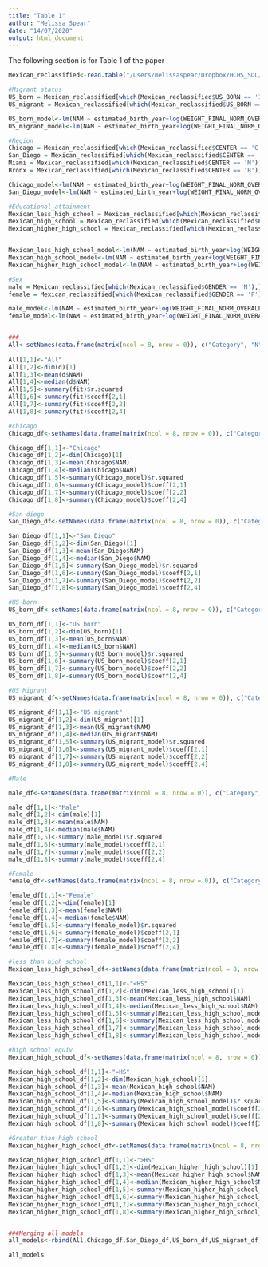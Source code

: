 ```yaml
---
title: "Table 1"
author: "Melissa Spear"
date: "14/07/2020"
output: html_document
---
```


The following section is for Table 1 of the paper 

```r
Mexican_reclassified<-read.table("/Users/melissaspear/Dropbox/HCHS_SOL/HCHS_SOL_Mexicans_admixed_95_full_pheno_010919.txt",header=T,sep='\t')

#Migrant status
US_born = Mexican_reclassified[which(Mexican_reclassified$US_BORN == '1'),]
US_migrant = Mexican_reclassified[which(Mexican_reclassified$US_BORN == '0'),]

US_born_model<-lm(NAM ~ estimated_birth_year+log(WEIGHT_FINAL_NORM_OVERALL), data = US_born)
US_migrant_model<-lm(NAM ~ estimated_birth_year+log(WEIGHT_FINAL_NORM_OVERALL), data = US_migrant)

#Region 
Chicago = Mexican_reclassified[which(Mexican_reclassified$CENTER == 'C'),]
San_Diego = Mexican_reclassified[which(Mexican_reclassified$CENTER == 'S'),]
Miami = Mexican_reclassified[which(Mexican_reclassified$CENTER == 'M'),]
Bronx = Mexican_reclassified[which(Mexican_reclassified$CENTER == 'B'),]

Chicago_model<-lm(NAM ~ estimated_birth_year+log(WEIGHT_FINAL_NORM_OVERALL), data = Chicago)
San_Diego_model<-lm(NAM ~ estimated_birth_year+log(WEIGHT_FINAL_NORM_OVERALL), data = San_Diego)

#Educational_attainment
Mexican_less_high_school = Mexican_reclassified[which(Mexican_reclassified$EDUCATION_C3 == '1'),]
Mexican_high_school = Mexican_reclassified[which(Mexican_reclassified$EDUCATION_C3 == '2'),]
Mexican_higher_high_school = Mexican_reclassified[which(Mexican_reclassified$EDUCATION_C3 == '3'),]


Mexican_less_high_school_model<-lm(NAM ~ estimated_birth_year+log(WEIGHT_FINAL_NORM_OVERALL), data = Mexican_less_high_school)
Mexican_high_school_model<-lm(NAM ~ estimated_birth_year+log(WEIGHT_FINAL_NORM_OVERALL), data = Mexican_high_school)
Mexican_higher_high_school_model<-lm(NAM ~ estimated_birth_year+log(WEIGHT_FINAL_NORM_OVERALL), data = Mexican_higher_high_school)

#Sex
male = Mexican_reclassified[which(Mexican_reclassified$GENDER == 'M'),]
female = Mexican_reclassified[which(Mexican_reclassified$GENDER == 'F'),]

male_model<-lm(NAM ~ estimated_birth_year+log(WEIGHT_FINAL_NORM_OVERALL), data = male)
female_model<-lm(NAM ~ estimated_birth_year+log(WEIGHT_FINAL_NORM_OVERALL), data = female)


###
All<-setNames(data.frame(matrix(ncol = 8, nrow = 0)), c("Category", "N", "Mean","Median","R2","Effect","Std.Err","P"))
 
All[1,1]<-"All"
All[1,2]<-dim(d)[1]
All[1,3]<-mean(d$NAM)
All[1,4]<-median(d$NAM)
All[1,5]<-summary(fit)$r.squared
All[1,6]<-summary(fit)$coeff[2,1]
All[1,7]<-summary(fit)$coeff[2,2]
All[1,8]<-summary(fit)$coeff[2,4]

#chicago
Chicago_df<-setNames(data.frame(matrix(ncol = 8, nrow = 0)), c("Category", "N", "Mean","Median","R2","Effect","Std.Err","P"))

Chicago_df[1,1]<-"Chicago"
Chicago_df[1,2]<-dim(Chicago)[1]
Chicago_df[1,3]<-mean(Chicago$NAM)
Chicago_df[1,4]<-median(Chicago$NAM)
Chicago_df[1,5]<-summary(Chicago_model)$r.squared
Chicago_df[1,6]<-summary(Chicago_model)$coeff[2,1]
Chicago_df[1,7]<-summary(Chicago_model)$coeff[2,2]
Chicago_df[1,8]<-summary(Chicago_model)$coeff[2,4]

#San diego
San_Diego_df<-setNames(data.frame(matrix(ncol = 8, nrow = 0)), c("Category", "N", "Mean","Median","R2","Effect","Std.Err","P"))

San_Diego_df[1,1]<-"San Diego"
San_Diego_df[1,2]<-dim(San_Diego)[1]
San_Diego_df[1,3]<-mean(San_Diego$NAM)
San_Diego_df[1,4]<-median(San_Diego$NAM)
San_Diego_df[1,5]<-summary(San_Diego_model)$r.squared
San_Diego_df[1,6]<-summary(San_Diego_model)$coeff[2,1]
San_Diego_df[1,7]<-summary(San_Diego_model)$coeff[2,2]
San_Diego_df[1,8]<-summary(San_Diego_model)$coeff[2,4]

#US born 
US_born_df<-setNames(data.frame(matrix(ncol = 8, nrow = 0)), c("Category", "N", "Mean","Median","R2","Effect","Std.Err","P"))

US_born_df[1,1]<-"US born"
US_born_df[1,2]<-dim(US_born)[1]
US_born_df[1,3]<-mean(US_born$NAM)
US_born_df[1,4]<-median(US_born$NAM)
US_born_df[1,5]<-summary(US_born_model)$r.squared
US_born_df[1,6]<-summary(US_born_model)$coeff[2,1]
US_born_df[1,7]<-summary(US_born_model)$coeff[2,2]
US_born_df[1,8]<-summary(US_born_model)$coeff[2,4]

#US Migrant
US_migrant_df<-setNames(data.frame(matrix(ncol = 8, nrow = 0)), c("Category", "N", "Mean","Median","R2","Effect","Std.Err","P"))

US_migrant_df[1,1]<-"US migrant"
US_migrant_df[1,2]<-dim(US_migrant)[1]
US_migrant_df[1,3]<-mean(US_migrant$NAM)
US_migrant_df[1,4]<-median(US_migrant$NAM)
US_migrant_df[1,5]<-summary(US_migrant_model)$r.squared
US_migrant_df[1,6]<-summary(US_migrant_model)$coeff[2,1]
US_migrant_df[1,7]<-summary(US_migrant_model)$coeff[2,2]
US_migrant_df[1,8]<-summary(US_migrant_model)$coeff[2,4]

#Male 

male_df<-setNames(data.frame(matrix(ncol = 8, nrow = 0)), c("Category", "N", "Mean","Median","R2","Effect","Std.Err","P"))

male_df[1,1]<-"Male"
male_df[1,2]<-dim(male)[1]
male_df[1,3]<-mean(male$NAM)
male_df[1,4]<-median(male$NAM)
male_df[1,5]<-summary(male_model)$r.squared
male_df[1,6]<-summary(male_model)$coeff[2,1]
male_df[1,7]<-summary(male_model)$coeff[2,2]
male_df[1,8]<-summary(male_model)$coeff[2,4]

#Female
female_df<-setNames(data.frame(matrix(ncol = 8, nrow = 0)), c("Category", "N", "Mean","Median","R2","Effect","Std.Err","P"))

female_df[1,1]<-"Female"
female_df[1,2]<-dim(female)[1]
female_df[1,3]<-mean(female$NAM)
female_df[1,4]<-median(female$NAM)
female_df[1,5]<-summary(female_model)$r.squared
female_df[1,6]<-summary(female_model)$coeff[2,1]
female_df[1,7]<-summary(female_model)$coeff[2,2]
female_df[1,8]<-summary(female_model)$coeff[2,4]

#less than high school
Mexican_less_high_school_df<-setNames(data.frame(matrix(ncol = 8, nrow = 0)), c("Category", "N", "Mean","Median","R2","Effect","Std.Err","P"))

Mexican_less_high_school_df[1,1]<-"<HS"
Mexican_less_high_school_df[1,2]<-dim(Mexican_less_high_school)[1]
Mexican_less_high_school_df[1,3]<-mean(Mexican_less_high_school$NAM)
Mexican_less_high_school_df[1,4]<-median(Mexican_less_high_school$NAM)
Mexican_less_high_school_df[1,5]<-summary(Mexican_less_high_school_model)$r.squared
Mexican_less_high_school_df[1,6]<-summary(Mexican_less_high_school_model)$coeff[2,1]
Mexican_less_high_school_df[1,7]<-summary(Mexican_less_high_school_model)$coeff[2,2]
Mexican_less_high_school_df[1,8]<-summary(Mexican_less_high_school_model)$coeff[2,4]

#high school equiv
Mexican_high_school_df<-setNames(data.frame(matrix(ncol = 8, nrow = 0)), c("Category", "N", "Mean","Median","R2","Effect","Std.Err","P"))

Mexican_high_school_df[1,1]<-"=HS"
Mexican_high_school_df[1,2]<-dim(Mexican_high_school)[1]
Mexican_high_school_df[1,3]<-mean(Mexican_high_school$NAM)
Mexican_high_school_df[1,4]<-median(Mexican_high_school$NAM)
Mexican_high_school_df[1,5]<-summary(Mexican_high_school_model)$r.squared
Mexican_high_school_df[1,6]<-summary(Mexican_high_school_model)$coeff[2,1]
Mexican_high_school_df[1,7]<-summary(Mexican_high_school_model)$coeff[2,2]
Mexican_high_school_df[1,8]<-summary(Mexican_high_school_model)$coeff[2,4]

#Greater than high school 
Mexican_higher_high_school_df<-setNames(data.frame(matrix(ncol = 8, nrow = 0)), c("Category", "N", "Mean","Median","R2","Effect","Std.Err","P"))

Mexican_higher_high_school_df[1,1]<-">HS"
Mexican_higher_high_school_df[1,2]<-dim(Mexican_higher_high_school)[1]
Mexican_higher_high_school_df[1,3]<-mean(Mexican_higher_high_school$NAM)
Mexican_higher_high_school_df[1,4]<-median(Mexican_higher_high_school$NAM)
Mexican_higher_high_school_df[1,5]<-summary(Mexican_higher_high_school_model)$r.squared
Mexican_higher_high_school_df[1,6]<-summary(Mexican_higher_high_school_model)$coeff[2,1]
Mexican_higher_high_school_df[1,7]<-summary(Mexican_higher_high_school_model)$coeff[2,2]
Mexican_higher_high_school_df[1,8]<-summary(Mexican_higher_high_school_model)$coeff[2,4]


###Merging all models 
all_models<-rbind(All,Chicago_df,San_Diego_df,US_born_df,US_migrant_df,male_df,female_df,Mexican_less_high_school_df,Mexican_high_school_df,Mexican_higher_high_school_df)

all_models

```